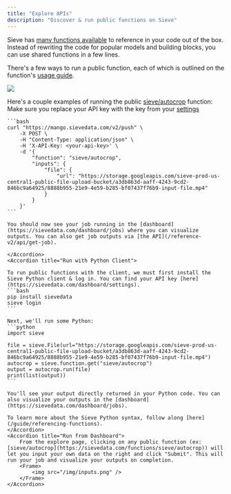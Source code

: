 ```yaml
---
title: "Explore APIs"
description: "Discover & run public functions on Sieve"
---
```


Sieve has [many functions available](https://sievedata.com/explore) to reference in your code out of the box. Instead of rewriting the code for popular models and building blocks, you can use shared functions in a few lines.

There's a few ways to run a public function, each of which is outlined on the function's [usage guide](https://sievedata.com/functions/sieve/autocrop/guide).

<Frame>
  <img src="/img/explore.png" />
</Frame>

Here's a couple examples of running the public [sieve/autocrop](https://sievedata.com/functions/sieve/autocrop) function:
<AccordionGroup>
    <Accordion defaultOpen={true} title="Run with API">
    <Info>Make sure you replace your API key with the key from your [settings](https://sievedata.com/dashboard/settings)</Info>

    ```bash
    curl "https://mango.sievedata.com/v2/push" \
        -X POST \
        -H "Content-Type: application/json" \
        -H 'X-API-Key: <your-api-key>' \
        -d '{
            "function": "sieve/autocrop",
            "inputs": {
                "file": {
                    "url": "https://storage.googleapis.com/sieve-prod-us-central1-public-file-upload-bucket/a3db863d-aaff-4243-9cd2-846bc9a64925/8888b955-21e9-4e59-b285-bf07437f76b9-input-file.mp4"
                }
            }
        }'
    ```

    You should now see your job running in the [dashboard](https://sievedata.com/dashboard/jobs) where you can visualize outputs. You can also get job outputs via [the API](/reference-v2/api/get-job).

    </Accordion>
    <Accordion title="Run with Python Client">

    To run public functions with the client, we must first install the Sieve Python client & log in. You can find your API key [here](https://sievedata.com/dashboard/settings).
    ```bash
    pip install sievedata
    sieve login
    ```

    Next, we'll run some Python:
    ```python
    import sieve

    file = sieve.File(url="https://storage.googleapis.com/sieve-prod-us-central1-public-file-upload-bucket/a3db863d-aaff-4243-9cd2-846bc9a64925/8888b955-21e9-4e59-b285-bf07437f76b9-input-file.mp4")
    autocrop = sieve.function.get("sieve/autocrop")
    output = autocrop.run(file)
    print(list(output))
    ```

    You'll see your output directly returned in your Python code. You can also visualize your outputs in the [dashboard](https://sievedata.com/dashboard/jobs).

    To learn more about the Sieve Python syntax, follow along [here](/guide/referencing-functions).
    </Accordion>
    <Accordion title="Run from Dashboard">
        From the explore page, clicking on any public function (ex: [sieve/autocrop](https://sievedata.com/functions/sieve/autocrop)) will let you input your own data on the right and click "Submit". This will run your job and visualize your outputs on completion.
        <Frame>
            <img src="/img/inputs.png" />
        </Frame>
    </Accordion>
</AccordionGroup>


